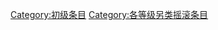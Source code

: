 {{catmore1|[[Wikipedia:另类摇滚专题|Wikipedia:另类摇滚专题]]}}
{{Articles by Quality|topic=另类摇滚|project=另类摇滚|format=toc}}
{{emptycat}}

[[Category:初级条目|Category:初级条目]]
[[Category:各等级另类摇滚条目|Category:各等级另类摇滚条目]]